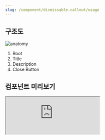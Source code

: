 ```yaml
---
slug: /component/dismissable-callout/usage
---
```


## 구조도

<Anatomy>![anatomy](./anatomy.png)</Anatomy>

1. Root
2. Title
3. Description
4. Close Button

## 컴포넌트 미리보기

<Iframe
  src="https://sprout-storybook.vercel.app/iframe.html?args=&id=components-callouts-dismissablecallout--basic&viewMode=story"
  height="120px"
/>

## 옵션

<HalfCard>
  <HalfCardImageCell>
    ![dismissable callout options
    outline](./dismissablecallout-options-outline.png)
  </HalfCardImageCell>
  <HalfCardDescriptionCell>
    <HalfCardDescriptionTitle>Outline</HalfCardDescriptionTitle>
    <HalfCardDescription>
      Outline Variant는 안내 및 단순 정보를 전달합니다. Normal Variant보다
      주목도를 낮추고 싶을 때, 혹은 면분할이 많은 화면에서 다른 gray 토큰과의
      충돌을 방지하고자 할 때 사용합니다.
    </HalfCardDescription>
  </HalfCardDescriptionCell>
</HalfCard>

<HalfCard>
  <HalfCardImageCell>
    ![dismissable callout options
    normal](./dismissablecallout-options-normal.png)
  </HalfCardImageCell>
  <HalfCardDescriptionCell>
    <HalfCardDescriptionTitle>Normal</HalfCardDescriptionTitle>
    <HalfCardDescription>
      Normal Variant는 시스템 안내 및 공지사항을 전달합니다. 특별한 강조나
      경고가 필요하지 않을 때, 혹은 일상적인 상황을 제공합니다.
    </HalfCardDescription>
  </HalfCardDescriptionCell>
</HalfCard>

<HalfCard>
  <HalfCardImageCell>
    ![dismissable callout options info](./dismissablecallout-options-info.png)
  </HalfCardImageCell>
  <HalfCardDescriptionCell>
    <HalfCardDescriptionTitle>Info</HalfCardDescriptionTitle>
    <HalfCardDescription>
      Info Variant는 특정 기능이나 서비스의 부가 설명을 제공하는 데 사용합니다.
      Normal Variant보다 강조하여 메시지를 전달하고 싶을 때 사용합니다.
    </HalfCardDescription>
  </HalfCardDescriptionCell>
</HalfCard>

<HalfCard>
  <HalfCardImageCell>
    ![dismissable callout options
    warning](./dismissablecallout-options-warning.png)
  </HalfCardImageCell>
  <HalfCardDescriptionCell>
    <HalfCardDescriptionTitle>Warning</HalfCardDescriptionTitle>
    <HalfCardDescription>
      Warning Variant는 주로 경고나 주의사항을 전달합니다. 위험 요소가 낮으며
      즉각적인 변화나 문제가 없는 경우, 조심해야 할 사항을 제공합니다.
    </HalfCardDescription>
  </HalfCardDescriptionCell>
</HalfCard>

<HalfCard>
  <HalfCardImageCell>
    ![dismissable callout options
    danger](./dismissablecallout-options-danger.png)
  </HalfCardImageCell>
  <HalfCardDescriptionCell>
    <HalfCardDescriptionTitle>Danger</HalfCardDescriptionTitle>
    <HalfCardDescription>
      Danger Variant는 심각한 위험 상황이나 조심해야 할 사항을 제공합니다.
      데이터가 삭제될 가능성이 있거나, 오류 상황에도 사용할 수 있습니다.
    </HalfCardDescription>
  </HalfCardDescriptionCell>
</HalfCard>

<HalfCard>
  <HalfCardImageCell>
    ![dismissable callout options title
    description](./dismissablecallout-options-title-description.png)
  </HalfCardImageCell>
  <HalfCardDescriptionCell>
    <HalfCardDescriptionTitle>Title / Description</HalfCardDescriptionTitle>
    <HalfCardDescription>
      Title은 Callout의 내용의 목적이나 핵심 메시지를 강조, 요약하여 전달합니다.
      Description은 유저에게 추가적인 컨텍스트와 부가 설명을 제공합니다.
    </HalfCardDescription>
  </HalfCardDescriptionCell>
</HalfCard>

### 옵션 테이블

| 속성        | 값                                     | 기본값 |
| ----------- | -------------------------------------- | ------ |
| variant     | outline, normal, info, warning, danger | normal |
| title       | text                                   |        |
| description | text                                   |        |

## 상호작용

### 터치 / 마우스

<FullCard>
  <FullCardImageCell>
    ![dismissablecallout-usage-click-touch](./dismissablecallout-usage-click-touch.png)
  </FullCardImageCell>
  <FullCardDescription>
    마우스 클릭 또는 터치로 Dismissable Callout과 상호작용할 수 있는 영역입니다.
  </FullCardDescription>
</FullCard>

### 키보드

<HalfCard>
  <HalfCardImageCell>
    ![dismissablecallout-usage-focus](./dismissablecallout-usage-focus.png)
  </HalfCardImageCell>
  <HalfCardDescriptionCell>
    <HalfCardDescriptionTitle>Focus</HalfCardDescriptionTitle>
    <HalfCardDescription>
      <Keyboard>Tab</Keyboard>키를 통해 Close Button에 Focus할 수 있습니다.
    </HalfCardDescription>
  </HalfCardDescriptionCell>
</HalfCard>

<HalfCard>
  <HalfCardImageCell>
    ![dismissablecallout-usage-close](./dismissablecallout-usage-close.png)
  </HalfCardImageCell>
  <HalfCardDescriptionCell>
    <HalfCardDescriptionTitle>Dismiss</HalfCardDescriptionTitle>
    <HalfCardDescription>
      <Keyboard>Esc</Keyboard>키, 또는 Close Button에 Focus된 상태에서
      <Keyboard>Space</Keyboard> 또는
      <Keyboard>Enter</Keyboard>키를 통해 Dismissable Callout을 닫을 수
      있습니다.
    </HalfCardDescription>
  </HalfCardDescriptionCell>
</HalfCard>

## 가이드라인

<HalfCard>
  <HalfCardImageCell>
    ![callout guideline](./dismissablecallout-guideline.png)
  </HalfCardImageCell>
  <HalfCardDescriptionCell>
    <HalfCardDescriptionTitle>
      필요할 때만, 아껴서 쓰기
    </HalfCardDescriptionTitle>
    <HalfCardDescription>
      Dismissable Callout은 화면에서 많은 면적을 차지하고, 유저의 주의를 끌기
      때문에 중요한 정보에만 절제하여 사용합니다. 과도한 사용은 Dismissable
      Callout의 강조 효과를 약화시킬 수 있습니다.
    </HalfCardDescription>
  </HalfCardDescriptionCell>
</HalfCard>
<HalfCard>
  <HalfCardImageCell>
    ![callout guideline](./dismissablecallout-guideline-short.png)
  </HalfCardImageCell>
  <HalfCardDescriptionCell>
    <HalfCardDescriptionTitle>간결한 문구</HalfCardDescriptionTitle>
    <HalfCardDescription>
      Description은 2줄 이내로 간결하게 작성하여 유저가 빠르게 내용을 파악할 수
      있도록 합니다.
    </HalfCardDescription>
  </HalfCardDescriptionCell>
</HalfCard>

### Do / Don't

<br />
<DoDontLayout>
  <DoBox>
    <DoImage>
      ![dismissablecallout
      guideline](./dismissablecallout-guideline-do-outline.png)
    </DoImage>
    <DoText>
      Gray 컬러가 많은 화면에서는 Outline Variant를 사용하여 다른 요소와의
      충돌을 피합니다.
    </DoText>
  </DoBox>
  <DontBox>
    <DontImage>
      ![dismissablecallout
      guideline](./dismissablecallout-guideline-dont-outline.png)
    </DontImage>
    <DontText>
      면분할이 많은 화면에서의 사용을 주의합니다. 화면의 복잡도를 높여 유저에게
      혼란을 줄 수 있습니다.
    </DontText>
  </DontBox>
</DoDontLayout>
<br />

<DoDontLayout>
  <DoBox>
    <DoImage>
      ![dismissablecallout
      guideline](./dismissablecallout-guideline-do-variant.png)
    </DoImage>
    <DoText>의미에 맞는 Variant를 사용합니다.</DoText>
  </DoBox>
  <DontBox>
    <DontImage>
      ![dismissablecallout
      guideline](./dismissablecallout-guideline-dont-variant.png)
    </DontImage>
    <DontText>
      시각적인 효과만을 위해 특정 Variant를 사용하지 않습니다. 각 Variant는
      목적에 맞는 컬러를 가지기 때문에, 이를 무시하고 사용할 경우 유저에게
      혼란을 줄 수 있습니다.
    </DontText>
  </DontBox>
</DoDontLayout>
<br />

<DoDontLayout>
  <DontBox>
    <DontImage>
      ![dismissablecallout
      guideline](./dismissablecallout-guideline-dont-important.png)
    </DontImage>
    <DontText>
      액션 수행을 위해 반드시 알아야 하는 정보를 전달할 때 사용하지 않습니다.
      특히 위험 사항을 알리는 Warning과 Danger Variant는 유의하여 사용합니다.
    </DontText>
  </DontBox>
  <DontBox>
    <DontImage>
      ![dismissablecallout
      guideline](./dismissablecallout-guideline-dont-promotion.png)
    </DontImage>
    <DontText>
      마케팅 및 프로모션 용도로 사용하지 않습니다. 해당 용도에는 Banner를
      사용합니다.
    </DontText>
  </DontBox>
</DoDontLayout>
<br />
<DoDontLayout>
  <DoBox>
    <DoImage>
      ![dismissablecallout
      guideline](./dismissablecallout-guideline-do-textfield.png)
    </DoImage>
    <DoText>
      Text Field를 보조하는 경우, Text Field와의 시각적 구분이 명확한 Variant를
      사용하거나, 간단한 메시지는 Description으로 대체합니다.
    </DoText>
  </DoBox>
  <DontBox>
    <DontImage>
      ![dismissablecallout
      guideline](./dismissablecallout-guideline-dont-textfield.png)
    </DontImage>
    <DontText>
      Text Field와 함께 Outline Variant를 사용하지 않습니다. 유사한 UI로 유저가
      혼란을 느낄 수 있습니다.
    </DontText>
  </DontBox>
</DoDontLayout>
<br />
